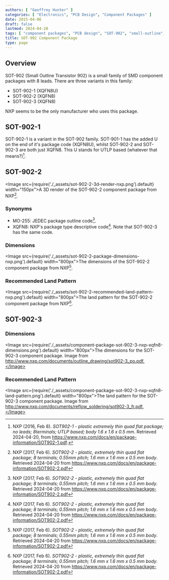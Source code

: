 ```yaml
---
authors: [ "Geoffrey Hunter" ]
categories: [ "Electronics", "PCB Design", "Component Packages" ]
date: 2015-04-06
draft: false
lastmod: 2024-04-20
tags: [ "component packages", "PCB design", "SOT-902", "small-outline", "transistor", "XQFN8U", "XQFN8" ]
title: SOT-902 Component Package
type: page
---
```


## Overview

SOT-902 (Small Outline Transistor 902) is a small family of SMD component packages with 8 leads. There are three variants in this family:

* SOT-902-1 (XQFN8U)
* SOT-902-2 (XQFN8)
* SOT-902-3 (XQFN8)

NXP seems to be the only manufacturer who uses this package.

## SOT-902-1

SOT-902-1 is a variant in the SOT-902 family. SOT-901-1 has the added U on the end of it's package code (XQFN8U), whilst SOT-902-2 and SOT-902-3 are both just XQFN8. This U stands for UTLP based (whatever that means?)[^nxp-sot-902-1].

## SOT-902-2

<Image src={require('./_assets/sot-902-2-3d-render-nxp.png').default} width="150px">A 3D render of the SOT-902-2 component package from NXP[^nxp-sot-902-2].</Image>

### Synonyms

* MO-255: JEDEC package outline code[^nxp-sot-902-2].
* XQFN8: NXP's package type descriptive code[^nxp-sot-902-2]. Note that SOT-902-3 has the same code.

### Dimensions

<Image src={require('./_assets/sot-902-2-package-dimensions-nxp.png').default} width="800px">The dimensions of the SOT-902-2 component package from NXP[^nxp-sot-902-2].</Image>

### Recommended Land Pattern

<Image src={require('./_assets/sot-902-2-recommended-land-pattern-nxp.png').default} width="800px">The land pattern for the SOT-902-2 component package from NXP[^nxp-sot-902-2].</Image>

## SOT-902-3

### Dimensions

<Image src={require('./_assets/component-package-sot-902-3-nxp-xqfn8-dimensions.png').default} width="800px">The dimensions for the SOT-902-3 component package. Image from http://www.nxp.com/documents/outline_drawing/sot902-3_po.pdf.</Image>

### Recommended Land Pattern

<Image src={require('./_assets/component-package-sot-902-3-nxp-xqfn8-land-pattern.png').default} width="800px">The land pattern for the SOT-902-3 component package. Image from http://www.nxp.com/documents/reflow_soldering/sot902-3_fr.pdf.</Image>

[^nxp-sot-902-2]: NXP (2017, Feb 6). _SOT902-2 - plastic, extremely thin quad flat package; 8 terminals; 0.55mm pitch; 1.6 mm x 1.6 mm x 0.5 mm body_. Retrieved 2024-04-20 from https://www.nxp.com/docs/en/package-information/SOT902-2.pdf
[^nxp-sot-902-1]: NXP (2016, Feb 8). _SOT902-1 - plastic extremely thin quad flat package; no leads; 8terminals; UTLP based; body 1.6 x 1.6 x 0.5 mm_. Retrieved 2024-04-20, from https://www.nxp.com/docs/en/package-information/SOT902-1.pdf.
